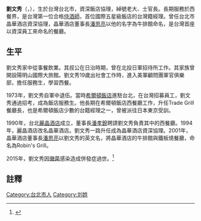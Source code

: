 '''劉文秀'''（{{lang-en|Robin}}，{{bd|1949年||2015年|7月8日|}}），生於台灣台北市，資深飯店協理，綽號老大、士官長。長期服務於西餐界，是台灣第一位合格[[侍酒師|侍酒師]]，首位國際五星級飯店的台灣籍經理。曾任台北市晶華酒店資深協理，晶華酒店董事長[[潘思亮|潘思亮]]以他的名字為牛排館命名，是台灣首座以資深員工來命名的餐廳。

==生平==
劉文秀家中從事餐飲業。其叔公在日治時期，曾在北投日軍招待所工作。其家族曾開設陽明山國際大旅館。劉文秀19歲出社會工作時，進入美軍顧問團軍官俱樂部，擔任服務生，學習西餐。

1973年，劉文秀自軍中退伍。當時[[希爾頓飯店|希爾頓飯店]]進駐台北，在台灣招募員工，劉文秀通過招考，成為飯店服務生。他長期在希爾頓飯店西餐廳工作，升任Trade Grill餐廳長，也是希爾頓飯店少數的台籍經理之一，曾被派往日本東京受訓。

1990年，台北[[麗晶酒店|麗晶酒店]]成立，董事長[[潘孝銳|潘孝銳]]聘請劉文秀負責其中的西餐廳。1994年，麗晶酒店改名晶華酒店。劉文秀一路升任成為晶華酒店資深協理。2001年，晶華酒店董事長[[潘思亮|潘思亮]]以劉文秀的英文名，將晶華酒店的牛排館與鐵板燒餐廳，命名為Robin's Grill。

2015年，劉文秀因[[黴菌|黴菌]]感染造成併發症過世。<ref>{{Cite news |title=台灣西餐最資深士官長 晶華Robin叔叔辭世 |newspaper=[[中時電子報|中時電子報]] |date=2015-07-11|author= 姚舜 |url=https://www.chinatimes.com/realtimenews/20150711002238-260405?chdtv|accessdate=2019-10-02}}</ref>

==註釋==
{{reflist}}
{{台湾人物小作品}}

[[Category:台北市人|Category:台北市人]]
[[Category:刘姓|Category:刘姓]]